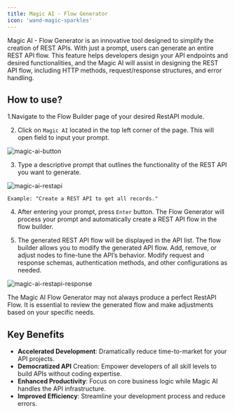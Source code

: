 ```yaml
---
title: Magic AI - Flow Generator
icon: 'wand-magic-sparkles'
--- 
```


Magic AI - Flow Generator is an innovative tool designed to simplify the creation of REST APIs. With just a prompt, users can generate an entire REST API flow. This feature helps developers design your API endpoints and desired functionalities, and the Magic AI will assist in designing the REST API flow, including HTTP methods, request/response structures, and error handling.

## How to use?

1.Navigate to the Flow Builder page of your desired RestAPI module.

2. Click on `Magic AI` located in the top left corner of the page. This will open field to input your prompt. 

![magic-ai-button](/assets/images/magic-ai-button.png)


3. Type a descriptive prompt that outlines the functionality of the REST API you want to generate.

![magic-ai-restapi](/assets/images/magic-ai-restapi.png)

```
Example: "Create a REST API to get all records."
```

4. After entering your prompt, press `Enter` button. The Flow Generator will process your prompt and automatically create a REST API flow in the flow builder.

5. The generated REST API flow will be displayed in the API list. The flow builder allows you to modify the generated API flow. Add, remove, or adjust nodes to fine-tune the API’s behavior. Modify request and response schemas, authentication methods, and other configurations as needed.

![magic-ai-restapi-response](/assets/images/magic-ai-restapi-response.png)

<Tip>
The Magic AI Flow Generator may not always produce a perfect RestAPI Flow. It is essential to review the generated flow and make adjustments based on your specific needs.
</Tip>

## Key Benefits

- **Accelerated Development**: Dramatically reduce time-to-market for your API projects.
- **Democratized API** Creation: Empower developers of all skill levels to build APIs without coding expertise.
- **Enhanced Productivity**: Focus on core business logic while Magic AI handles the API infrastructure.
- **Improved Efficiency**: Streamline your development process and reduce errors.


